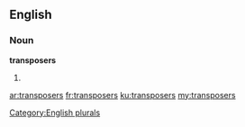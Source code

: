 ==English==

===Noun===
'''transposers'''

# {{plural of|transposer}}

[[Category:English plurals]]

[[ar:transposers]]
[[fr:transposers]]
[[ku:transposers]]
[[my:transposers]]